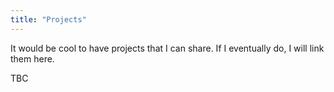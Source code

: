 ```yaml
---
title: "Projects"
---
```


It would be cool to have projects that I can share. If I eventually do, I will link them here. 

TBC